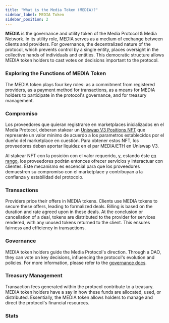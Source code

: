 ```yaml
---
title: "What is the Media Token (MEDIA)?"
sidebar_label: MEDIA Token
sidebar_position: 2
---
```


**MEDIA** is the governance and utility token of the Media Protocol & Media Network. In its utility role, MEDIA serves as a medium of exchange between clients and providers. For governance, the decentralized nature of the protocol, which prevents control by a single entity, places oversight in the collective hands of individuals and entities. This democratic structure allows MEDIA token holders to cast votes on decisions important to the protocol.

### Exploring the Functions of MEDIA Token

The MEDIA token plays four key roles: as a commitment from registered providers, as a payment method for transactions, as a means for MEDIA holders to participate in the protocol's governance, and for treasury management.

### Compromiso

Los proveedores que quieran registrarse en marketplaces inicializados en el Media Protocol, deberan stakear un [Uniswap V3 Positions NFT](https://support.uniswap.org/hc/en-us/articles/20980786685069-Why-is-liquidity-position-ownership-represented-by-tokens-or-NFTs-) que represente un valor minimo de acuerdo a los parametros establecidos por el dueño del marketplace en cuestión. Para obtener estos NFT, los proveedores deben aportar liquidez en el par MEDIA/ETH en Uniswap V3.

Al stakear NFT con la posición con el valor requerido, y, estando éste [en rango](https://support.uniswap.org/hc/en-us/articles/20980601560717-What-is-a-range-order-), los proveedores podrán entonces ofrecer servicios y interactuar con clientes. Este mecanísmo es escencial para que los proveedores demuestren su compromiso con el marketplace y contribuyan a la confianza y estabilidad del protocolo.

### Transactions

Providers price their offers in MEDIA tokens. Clients use MEDIA tokens to secure these offers, leading to formalized deals. Billing is based on the duration and rate agreed upon in these deals. At the conclusion or cancellation of a deal, tokens are distributed to the provider for services rendered, with any unused tokens returned to the client. This ensures fairness and efficiency in transactions.

### Governance

MEDIA token holders guide the Media Protocol's direction. Through a DAO, they can vote on key decisions, influencing the protocol's evolution and policies.
For more information, please refer to the [governance docs](/governance/overview).

### Treasury Management

Transaction fees generated within the protocol contribute to a treasury. MEDIA token holders have a say in how these funds are allocated, used, or distributed. Essentially, the MEDIA token allows holders to manage and direct the protocol's financial resources.


### Stats


<MediaNetwork />